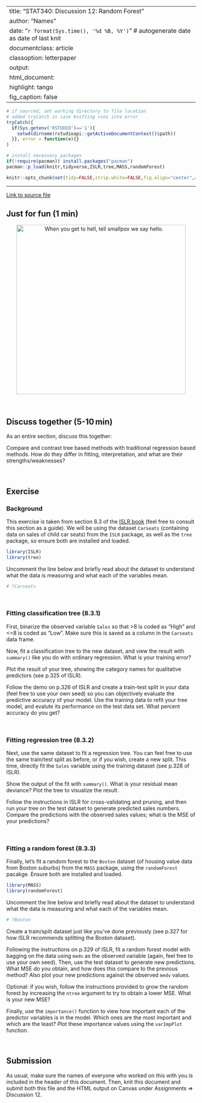 
---
title:  "STAT340: Discussion 12: Random Forest"
author: "Names"
date:   "`r format(Sys.time(), '%d %B, %Y')`" # autogenerate date as date of last knit
documentclass: article
classoption: letterpaper
output:
  html_document:
    highlight: tango
    fig_caption: false
---

```r
# if sourced, set working directory to file location
# added tryCatch in case knitting runs into error
tryCatch({
  if(Sys.getenv('RSTUDIO')=='1'){
    setwd(dirname(rstudioapi::getActiveDocumentContext()$path))
  }}, error = function(e){}
)

# install necessary packages
if(!require(pacman)) install.packages("pacman")
pacman::p_load(knitr,tidyverse,ISLR,tree,MASS,randomForest)

knitr::opts_chunk$set(tidy=FALSE,strip.white=FALSE,fig.align="center",comment=" #")
```

---

<style>
a:link {
  text-decoration: underline;
}
</style>

[Link to source file](ds12.Rmd)



## Just for fun (1 min)

<center><a href="https://xkcd.com/2448/"><img id="comic" src="https://imgs.xkcd.com/comics/eradication.png" title="When you get to hell, tell smallpox we say hello." style="width:450px;"></a></center>

<br/>



## Discuss together (5-10 min)

As an entire section, discuss this together:

Compare and contrast tree based methods with traditional regression based methods. How do they differ in fitting, interpretation, and what are their strengths/weaknesses?

<br/>



## Exercise

### Background

This exercise is taken from section 8.3 of the [ISLR book](https://www.statlearning.com/s/ISLRSeventhPrinting.pdf) (feel free to consult this section as a guide). We will be using the dataset `Carseats` (containing data on sales of child car seats) from the `ISLR` package, as well as the `tree` package, so ensure both are installed and loaded.

```r
library(ISLR)
library(tree)
```

Uncomment the line below and briefly read about the dataset to understand what the data is measuring and what each of the variables mean.

```r
# ?Carseats
```

<br/>


### Fitting classification tree (8.3.1)

First, binarize the observed variable `Sales` so that >8 is coded as "High" and <=8 is coded as "Low". Make sure this is saved as a column in the `Carseats` data frame.

Now, fit a classification tree to the new dataset, and view the result with `summary()` like you do with ordinary regression. What is your training error?

Plot the result of your tree, showing the category names for qualitative predictors (see p.325 of ISLR).

Follow the demo on p.326 of ISLR and create a train-test split in your data (feel free to use your own seed) so you can objectively evaluate the predictive accuracy of your model. Use the training data to refit your tree model, and evalute its performance on the test data set. What percent accuracy do you get?

<br/>


### Fitting regression tree (8.3.2)

Next, use the same dataset to fit a regression tree. You can feel free to use the same train/test split as before, or if you wish, create a new split. This time, directly fit the `Sales` variable using the training dataset (see p.328 of ISLR).

Show the output of the fit with `summary()`. What is your residual mean deviance? Plot the tree to visualize the result.

Follow the instructions in ISLR for cross-validating and pruning, and then run your tree on the test dataset to generate predicted sales numbers. Compare the predictions with the observed sales values; what is the MSE of your predictions?

<br/>


### Fitting a random forest (8.3.3)

Finally, let's fit a random forest to the `Boston` dataset (of housing value data from Boston suburbs) from the `MASS` package, using the `randomForest` pacakge. Ensure both are installed and loaded.

```r
library(MASS)
library(randomForest)
```

Uncomment the line below and briefly read about the dataset to understand what the data is measuring and what each of the variables mean.

```r
# ?Boston
```

Create a train/split dataset just like you've done previously (see p.327 for how ISLR recommends splitting the Boston dataset).

Following the instructions on p.329 of ISLR, fit a random forest model with bagging on the data using `medv` as the observed variable (again, feel free to use your own seed). Then, use the test dataset to generate new predictions. What MSE do you obtain, and how does this compare to the previous method? Also plot your new predictions against the observed `medv` values.

Optional: if you wish, follow the instructions provided to grow the random forest by increasing the `ntree` argument to try to obtain a lower MSE. What is your new MSE?

Finally, use the `importance()` function to view how important each of the predictor variables is in the model. Which ones are the most important and which are the least? Plot these importance values using the `varImpPlot` function.

<br/>



## Submission

As usual, make sure the names of everyone who worked on this with you is included in the header of this document. Then, knit this document and submit both this file and the HTML output on Canvas under Assignments ⇒ Discussion 12.


